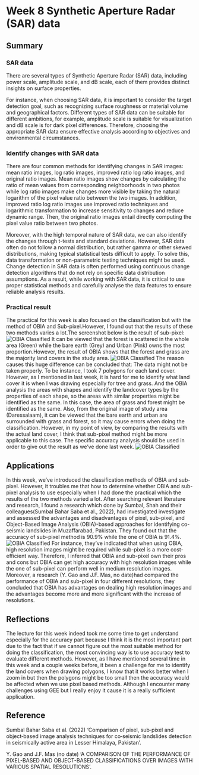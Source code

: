 # Week 8 Synthetic Aperture Radar (SAR) data

## Summary

### SAR data
There are several types of Synthetic Aperture Radar (SAR) data, including power scale, amplitude scale, and dB scale, each of them provides distinct insights on surface properties.

For instance, when choosing SAR data, it is important to consider the target detection goal, such as recognizing surface roughness or material volume and geographical factors. Different types of SAR data can be suitable for different ambitions, for example, amplitude scale is suitable for visualization and dB scale is for dark pixel differences. Therefore, choosing the appropriate SAR data ensure effective analysis according to objectives and environmental circumstances.

### Identify changes with SAR data
There are four common methods for identifying changes in SAR images: mean ratio images, log ratio images, improved ratio log ratio images, and original ratio images. Mean ratio images show changes by calculating the ratio of mean values from corresponding neighborhoods in two photos while log ratio images make changes more visible by taking the natural logarithm of the pixel value ratio between the two images.    In addition, improved ratio log ratio images use improved ratio techniques and logarithmic transformation to increase sensitivity to changes and reduce dynamic range. Then, the original ratio images entail directly computing the pixel value ratio between two photos.

Moreover, with the high temporal nature of SAR data, we can also identify the changes through t-tests and standard deviations. However, SAR data often do not follow a normal distribution, but rather gamma or other skewed distributions, making typical statistical tests difficult to apply.   To solve this, data transformation or non-parametric testing techniques might be used.   Change detection in SAR data is often performed using continuous change detection algorithms that do not rely on specific data distribution assumptions.   As a result, while working with SAR data, it is critical to use proper statistical methods and carefully analyse the data features to ensure reliable analysis results.
 

### Practical result
The practical for this week is also focused on the classification but with the method of OBIA and Sub-pixel.However, I found out that the results of these two methods varies a lot.The screenshot below is the result of sub-pixel:
![OBIA Classified](img/屏幕截图 2024-03-19 163032.jpg)
It can be viewed that the forest is scattered in the whole area (Green) while the bare earth (Grey) and Urban (Pink) owns the most proportion.However, the result of OBIA shows that the forest and grass are the majority land covers in the study area.
![OBIA Classified](img/屏幕截图 2024-03-19 162710.jpg)
The reason causes this huge difference can be concluded that:
The data might not be taken properly. To be instance, I took 7 polygons for each land cover. However, as I mentioned in last week, it is hard for me to identify what land cover it is  when I was drawing especially for tree and grass. And the OBIA analysis the areas with shapes and identify the landcover types by the properties of each shape, so the areas with similar properties might be identified as the same. In this case, the area of grass and forest might be identified as the same. Also, from the original image of study area (Daressalaam), it can be viewed that the bare earth and urban are surrounded with grass and forest, so it may cause errors when doing the classification.
However, in my point of view, by comparing the results with the actual land cover, I think that sub-pixel method might be more applicable to this case. The specific accuracy analysis should be used in order to give out the result as we've done last week.
![OBIA Classified](img/屏幕截图 2024-03-20 081844.jpg)

## Applications
In this week, we've introduced the classification methods of OBIA and sub-pixel. However, it troubles me that how to determine whether OBIA and sub-pixel analysis to use especially when I had done the practical which the results of the two methods varied a lot. After searching relevant literature and research, I found a research which done by Sumbal, Shah and their colleagues(Sumbal Bahar Saba et al., 2022), had investigated investigate and assessed the advantages and disadvantages of pixel, sub-pixel, and Object-Based Image Analysis (OBIA)-based approaches for identifying co-seismic landslides in Muzaffarabad, Pakistan. They found out that the accuracy of sub-pixel method is 90.9% while the one of OBIA is 91.4%. 
![OBIA Classified](img/屏幕截图 2024-03-20 115758.jpg)
For instance, they've indicated that when using OBIA, high resolution images might be required while sub-pixel is a more cost-efficient way. Therefore, I inferred that OBIA and sub-pixel own their pros and cons but OBIA can get high accuracy with high resolution images while the one of sub-pixel can perform well in medium resolution images. Moreover, a research (Y. Gao and J.F. Mas, no date)had compared the performance of OBIA and sub-pixel in four different resolutions, they concluded that OBIA has advantages on dealing high resolution images and the advantages become more and more significant with the increase of resolutions.


## Reflections
The lecture for this week indeed took me some time to get understand especially for the accuracy part because I think it is the most important part due to the fact that if we cannot figure out the most suitable method for doing the classification, the most convincing way is to use accuracy test to evaluate different methods. However, as I have mentioned several time in this week and a couple weeks before, it been a challenge for me to identify the land covers when drawing polygons, I know that it works better when I zoom in but then the polygons might be too small then the accuracy would be affected when we use pixel based methods. Although I encounter many challenges using GEE but I really enjoy it cause it is a really sufficient application.

## Reference
Sumbal Bahar Saba et al. (2022) ‘Comparison of pixel, sub‑pixel and object‑based image  analysis techniques for co‑seismic landslides detection  in seismically active area in Lesser Himalaya, Pakistan’.

Y. Gao and J.F. Mas (no date) ‘A COMPARISON OF THE PERFORMANCE OF PIXEL-BASED AND OBJECT-BASED CLASSIFICATIONS OVER IMAGES WITH VARIOUS SPATIAL RESOLUTIONS’.

